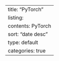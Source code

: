 ---
title: "PyTorch"
listing:
  contents: PyTorch
  sort: "date desc"
  type: default
  categories: true
---